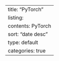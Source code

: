 ---
title: "PyTorch"
listing:
  contents: PyTorch
  sort: "date desc"
  type: default
  categories: true
---